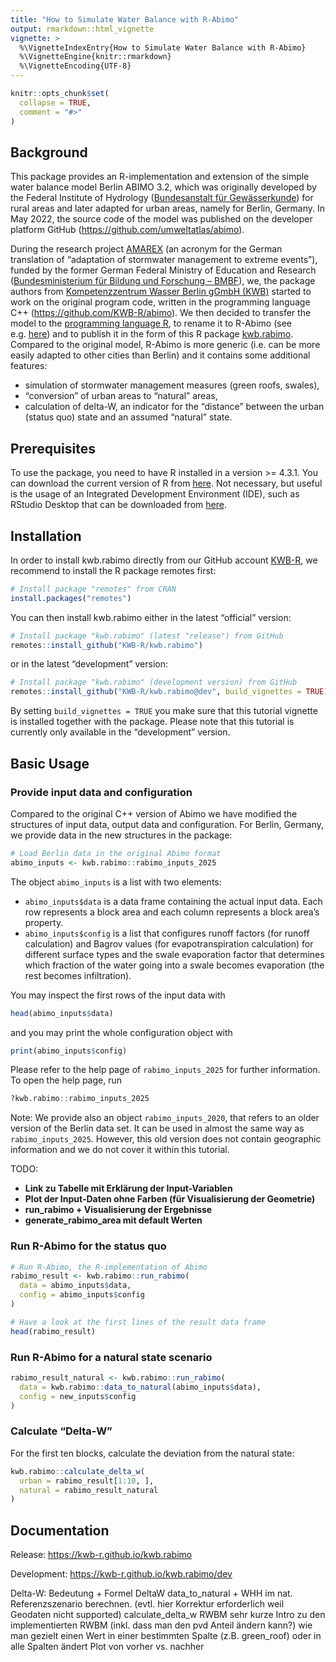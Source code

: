 ```yaml
---
title: "How to Simulate Water Balance with R-Abimo"
output: rmarkdown::html_vignette
vignette: >
  %\VignetteIndexEntry{How to Simulate Water Balance with R-Abimo}
  %\VignetteEngine{knitr::rmarkdown}
  %\VignetteEncoding{UTF-8}
---
```


```r
knitr::opts_chunk$set(
  collapse = TRUE,
  comment = "#>"
)
```

## Background

This package provides an R-implementation and extension of the simple water 
balance model Berlin ABIMO 3.2, which was originally developed by the Federal
Institute of Hydrology ([Bundesanstalt für Gewässerkunde](https://www.bafg.de)) 
for rural areas and later adapted for urban areas, namely for Berlin, Germany.
In May 2022, the source code of the model was published on the developer
platform GitHub ([https://github.com/umweltatlas/abimo](https://github.com/umweltatlas/abimo)). 

During the research project [AMAREX](https://amarex-projekt.de/de) (an acronym 
for the German translation of "adaptation of stormwater management to extreme
events"), funded by the former German Federal Ministry of Education and Research
([Bundesministerium für Bildung und Forschung -- BMBF](https://www.bmbf.de/DE/Home/home_node.html)), we, the package authors from [Kompetenzzentrum Wasser Berlin gGmbH (KWB)](https://kompetenz-wasser.de/de) 
started to work on the original program code, written in the programming language C++ ([https://github.com/KWB-R/abimo](https://github.com/KWB-R/abimo/)). 
We then decided to transfer the model to the 
[programming language R](https://www.r-project.org/), to rename it to
R-Abimo (see e.g. [here](https://amarex-projekt.de/en/news/abimo-r-abimo)) 
and to publish it in the form of this R package [kwb.rabimo](https://github.com/KWB-R/kwb.rabimo). 
Compared to the original model, R-Abimo is more generic (i.e. can be more easily
adapted to other cities than Berlin) and it contains some additional features:

- simulation of stormwater management measures (green roofs, swales),
- "conversion" of urban areas to "natural" areas,
- calculation of delta-W, an indicator for the "distance" between the urban (status quo) state and an assumed "natural" state.

## Prerequisites

To use the package, you need to have R installed in a version >= 4.3.1. 
You can download the current version of R from [here](https://cran.r-project.org/bin/windows/base/).
Not necessary, but useful is the usage of an Integrated Development Environment (IDE), such as RStudio Desktop that can be downloaded from
[here](https://posit.co/download/rstudio-desktop/).

## Installation

In order to install kwb.rabimo directly from our GitHub account [KWB-R](https://github.com/kwb-r/), we recommend to install the R package 
remotes first: 

```r
# Install package "remotes" from CRAN
install.packages("remotes")
```

You can then install kwb.rabimo either in the latest "official" version:

```r
# Install package "kwb.rabimo" (latest "release") from GitHub
remotes::install_github("KWB-R/kwb.rabimo")
```

or in the latest "development" version:

```r
# Install package "kwb.rabimo" (development version) from GitHub
remotes::install_github("KWB-R/kwb.rabimo@dev", build_vignettes = TRUE)
```

By setting `build_vignettes = TRUE` you make sure that this tutorial vignette
is installed together with the package. Please note that this tutorial is
currently only available in the "development" version. 

## Basic Usage

### Provide input data and configuration

Compared to the original C++ version of Abimo we have modified the structures
of input data, output data and configuration.
For Berlin, Germany, we provide data in the new structures in the 
package:

```r
# Load Berlin data in the original Abimo format
abimo_inputs <- kwb.rabimo::rabimo_inputs_2025
```

The object `abimo_inputs` is a list with two elements:

- `abimo_inputs$data` is a data frame containing the actual input data. Each row 
represents a block area and each column represents a block area's property.
- `abimo_inputs$config` is a list that configures runoff factors (for 
runoff calculation) and Bagrov values (for evapotranspiration calculation) for 
different surface types and the swale evaporation factor that determines which
fraction of the water going into a swale becomes evaporation (the rest becomes
infiltration).

You may inspect the first rows of the input data with

```r
head(abimo_inputs$data)
```

and you may print the whole configuration object with

```r
print(abimo_inputs$config)
```

Please refer to the help page of `rabimo_inputs_2025` for further information. 
To open the help page, run

```r
?kwb.rabimo::rabimo_inputs_2025
```

Note: We provide also an object `rabimo_inputs_2020`, that refers to an older 
version of the Berlin data set. It can be used in almost the same way as
`rabimo_inputs_2025`. However, this old version does not contain geographic 
information and we do not cover it within this tutorial.

TODO: 

- **Link zu Tabelle mit Erklärung der Input-Variablen**
- **Plot der Input-Daten ohne Farben (für Visualisierung der Geometrie)**
- **run_rabimo + Visualisierung der Ergebnisse**
- **generate_rabimo_area mit default Werten**

### Run R-Abimo for the status quo

```r
# Run R-Abimo, the R-implementation of Abimo
rabimo_result <- kwb.rabimo::run_rabimo(
  data = abimo_inputs$data, 
  config = abimo_inputs$config
)

# Have a look at the first lines of the result data frame
head(rabimo_result)
```

### Run R-Abimo for a natural state scenario

```r
rabimo_result_natural <- kwb.rabimo::run_rabimo(
  data = kwb.rabimo::data_to_natural(abimo_inputs$data), 
  config = new_inputs$config
)
```

### Calculate "Delta-W"

For the first ten blocks, calculate the deviation from the natural state:

```r
kwb.rabimo::calculate_delta_w(
  urban = rabimo_result[1:10, ],
  natural = rabimo_result_natural
)
```

## Documentation

Release: [https://kwb-r.github.io/kwb.rabimo](https://kwb-r.github.io/kwb.rabimo)

Development: [https://kwb-r.github.io/kwb.rabimo/dev](https://kwb-r.github.io/kwb.rabimo/dev)




Delta-W:
Bedeutung + Formel DeltaW
data_to_natural + WHH im nat. Referenzszenario berechnen. (evtl. hier Korrektur erforderlich weil Geodaten nicht supported)
calculate_delta_w
 RWBM
sehr kurze Intro zu den implementierten RWBM (inkl. dass man den pvd Anteil ändern kann?)
wie man gezielt einen Wert in einer bestimmten Spalte (z.B. green_roof) oder in alle Spalten ändert
Plot von vorher vs. nachher
